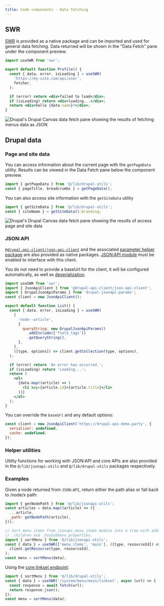 ```yaml
---
title: Code components - Data fetching
---
```


## SWR

[SWR](https://swr.vercel.app/) is provided as a native package and can be
imported and used for general data fetching. Data returned will be shown in the
"Data Fetch" pane under the component preview.

```jsx
import useSWR from 'swr';

export default function Profile() {
  const { data, error, isLoading } = useSWR(
    'https://my-site.com/api/user',
    fetcher,
  );

  if (error) return <div>failed to load</div>;
  if (isLoading) return <div>loading...</div>;
  return <div>hello {data.name}!</div>;
}
```

![Drupal's Drupal Canvas data fetch pane showing the results of fetching
menus data as JSON](../../../assets/images/data-fetch-1.webp)

## Drupal data

### Page and site data

You can access information about the current page with the `getPageData`
utility. Results can be viewed in the Data Fetch pane below the component
preview.

```js
import { getPageData } from '@/lib/drupal-utils';
const { pageTitle, breadcrumbs } = getPageData();
```

You can also access site information with the `getSiteData` utility

```js
import { getSiteData } from '@/lib/drupal-utils';
const { siteName } = getSiteData().branding;
```

![Drupal's Drupal Canvas data fetch pane showing the results of access page
and site data](../../../assets/images/data-fetch-2.webp)

### JSON:API

[`@drupal-api-client/json-api-client`](https://project.pages.drupalcode.org/api_client/) and the
associated [parameter helper package](https://project.pages.drupalcode.org/api_client/jsonapi-tutorial/parameters/#generating-query-strings-with-drupal-jsonapi-params)
are also provided as native packages. [JSON:API module](https://www.drupal.org/docs/core-modules-and-themes/core-modules/jsonapi-module)
must be enabled to interface with this client.

You do not need to provide a baseUrl for the client, it will be
configured automatically, as well as [deserialization](https://project.pages.drupalcode.org/api_client/jsonapi-tutorial/deserializing-data/).

```jsx
import useSWR from 'swr';
import { JsonApiClient } from '@drupal-api-client/json-api-client';
import { DrupalJsonApiParams } from 'drupal-jsonapi-params';
const client = new JsonApiClient();

export default function List() {
  const { data, error, isLoading } = useSWR(
    [
      'node--article',
      {
        queryString: new DrupalJsonApiParams()
          .addInclude(['field_tags'])
          .getQueryString(),
      },
    ],
    ([type, options]) => client.getCollection(type, options),
  );

  if (error) return 'An error has occurred.';
  if (isLoading) return 'Loading...';
  return (
    <ul>
      {data.map((article) => (
        <li key={article.id}>{article.title}</li>
      ))}
    </ul>
  );
}
```

You can override the `baseUrl` and any default options:

```js
const client = new JsonApiClient('https://drupal-api-demo.party', {
  serializer: undefined,
  cache: undefined,
});
```

### Helper utilities

Utility functions for working with JSON:API and core APIs are also provided in
the `@/lib/jsonapi-utils` and `@/lib/drupal-utils` packages respectively.

### Examples

Given a node returned from `JSON:API`, return either the path alias or fall back
to /node/x path:

```jsx
import { getNodePath } from '@/lib/jsonapi-utils';
const articles = data.map((article) => ({
  ...article,
  _path: getNodePath(article),
}));

// Sort menu items from jsonapi_menu_items module into a tree with additional
// _children and _hasSubmenu properties.
import { sortMenu } from '@/lib/jsonapi-utils';
const { data } = useSWR(['menu_items', 'main'], ([type, resourceId]) =>
  client.getResource(type, resourceId),
);
const menu = sortMenu(data);
```

Using the [core linkset endpoint](https://www.drupal.org/docs/develop/decoupled-drupal/decoupled-menus/decoupled-menus-overview):

```jsx
import { sortMenu } from '@/lib/drupal-utils';
const { data } = useSWR('/system/menu/main/linkset', async (url) => {
  const response = await fetch(url);
  return response.json();
});
const menu = sortMenu(data);
```
